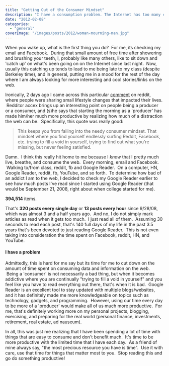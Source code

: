 ```yaml
---
title: "Getting Out of the Consumer Mindset"
description: "I have a consumption problem. The Internet has too many cool/interesting articles to read and not enough time for anything else."
date: "2012-02-08"
categories: 
  - "general"
coverImage: "/images/posts/2012/woman-mourning-man.jpg"
---
```


When you wake up, what is the first thing you do?  For me, its checking my email and Facebook.  During that small amount of free time after showering and brushing your teeth, I, probably like many others, like to sit down and 'catch up' on what's been going on on the Internet since last night.  Now, usually this catching up tends to lead to me being late to my class (despite Berkeley time), and in general, putting me in a mood for the rest of the day where I am always looking for more interesting and cool stories/links on the web.

Ironically, 2 days ago I came across this particular [comment](http://www.reddit.com/r/Fitness/comments/pbjk1/what_are_the_small_lifestyle_changes_youve_made/c3o3ejr) on reddit, where people were sharing small lifestyle changes that impacted their lives.  Redditor accex brings up an interesting point on people being a producer or a consumer, and (s)he says that starting the morning as a 'producer' has made him/her much more productive by realizing how much of a distraction the web can be.  Specifically, this quote was really good:

> This keeps you from falling into the needy consumer mindset. That mindset where you find yourself endlessly surfing Reddit, Facebook, etc. trying to fill a void in yourself, trying to find out what you're missing, but never feeling satisfied.

Damn.  I think this really hit home to me because I _know_ that I pretty much live, breathe, and consume the web.  Every morning, email and Facebook.  Walking to/from class, reddit, fb and Google Reader.  On a computer, HN, Google Reader, reddit, fb, YouTube, and so forth.  To determine how bad of an addict I am to the web, I decided to check my Google Reader earlier to see how much posts I've read since I started using Google Reader (that would be September 21, 2008, right about when college started for me).

**394,514** items.

That's **320 posts every single day** or **13 posts every hour** since 9/28/08, which was almost 3 and a half years ago.  And no, I do not simply mark articles as read when it gets too much.  I just read all of them.  Assuming 30 seconds to read each post, that's 140 full days of my life in the past 3.5 years that's been devoted to just reading Google Reader.  This is not even taking into consideration the time spent on Facebook, reddit, HN, and YouTube.

#### I have a problem

Admittedly, this is hard for me say but its time for me to cut down on the amount of time spent on consuming data and information on the web.  Being a 'consumer' is not necessarily a bad thing, but when it becomes addictive where you are continually "trying to fill a void in yourself" and you feel like you have to read everything out there, that's when it is bad.  Google Reader is an excellent tool to stay updated with multiple blogs/websites, and it has definitely made me more knowledgeable on topics such as technology, gadgets, and programming.  However, using our time every day to be more of a 'producer' would make all of us much more productive.  For me, that's definitely working more on my personal projects, blogging, exercising, and preparing for the real world (personal finance, investments, retirement, real estate, ad nauseum).

In all, this was just me realizing that I have been spending a lot of time with things that are easy to consume and don't benefit much.  It's time to be more productive with the limited time that I have each day.  As a friend of mine always say, "the most precious resource you have is time".  Use it with care, use that time for things that matter most to you.  Stop reading this and go do something productive!
